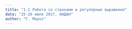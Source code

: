 ```yaml
---
title: "1.1 Работа со строками и регулярные выражения"
date: "25-26 июля 2017, АНДАН"
author: "Г. Мороз"
---
```


